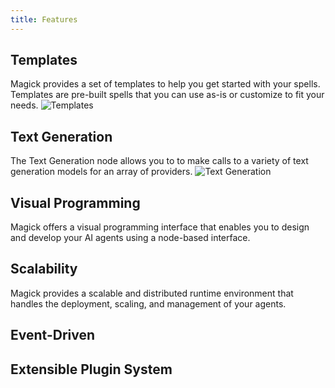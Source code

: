 ```yaml
---
title: Features
---
```


## Templates
Magick provides a set of templates to help you get started with your spells. Templates are pre-built spells that you can use as-is or customize to fit your needs.
![Templates](/images/templates.png)

## Text Generation
The Text Generation node allows you to to make calls to a variety of text generation models for an array of providers.
![Text Generation](/images/node.png)

## Visual Programming
Magick offers a visual programming interface that enables you to design and develop your AI agents using a node-based interface.

## Scalability
Magick provides a scalable and distributed runtime environment that handles the deployment, scaling, and management of your agents.

## Event-Driven

## Extensible Plugin System




